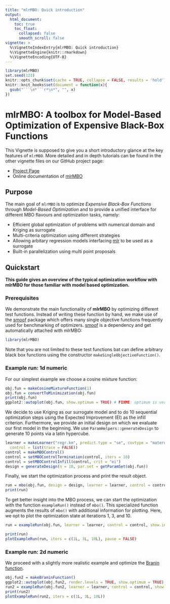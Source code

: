 ```yaml
---
title: "mlrMBO: Quick introduction"
output:
  html_document:
    toc: true
    toc_float:
      collapsed: false
      smooth_scroll: false
vignette: >
  %\VignetteIndexEntry{mlrMBO: Quick introduction}
  %\VignetteEngine{knitr::rmarkdown}
  %\VignetteEncoding{UTF-8}
---
```


```r
library(mlrMBO)
set.seed(123)
knitr::opts_chunk$set(cache = TRUE, collapse = FALSE, results = 'hold')
knitr::knit_hooks$set(document = function(x){
  gsub("```\n*```r*\n*", "", x)
})
```

# mlrMBO: A toolbox for Model-Based Optimization of Expensive Black-Box Functions

This Vignette is supposed to give you a short introductory glance at the key features of `mlrMBO`.
More detailed and in depth tutorials can be found in the other vignette files on our GitHub project page:

- [Project Page](https://github.com/mlr-org/mlrMBO/)
- Online documentation of [mlrMBO](https://mlr-org.github.io/mlrMBO/)

## Purpose

The main goal of `mlrMBO` is to optimize *Expensive Black-Box Functions* through *Model-Based Optimization* and to provide a unified interface for different MBO flavours and optimization tasks, namely:

- Efficient global optimization of problems with numerical domain and Kriging as surrogate
- Multi-criteria optimization using different strategies
- Allowing arbitary regression models interfacing [mlr](https://github.com/mlr-org/mlr/) to be used as a surrogate
- Built-in parallelization using multi point proposals

## Quickstart

**This guide gives an overview of the typical optimization workflow with mlrMBO for those familiar with model based optimization.**

### Prerequisites

We demonstrate the main functionality of **mlrMBO** by optimizing different test functions.
Instead of writing these function by hand, we make use of the [smoof](https://cran.r-project.org/package=smoof) package which offers many single objective functions frequently used for benchmarking of optimizers.
[smoof](https://cran.r-project.org/package=smoof) is a dependency and get automatically attached with mlrMBO:
```r
library(mlrMBO)
```
Note that you are not limited to these test functions bat can define arbitrary black box functions using the constructor `makeSingleObjectiveFunction()`.


### Example run: 1d numeric
For our simplest example we choose a cosine mixture function:
```r
obj.fun = makeCosineMixtureFunction(1)
obj.fun = convertToMinimization(obj.fun)
print(obj.fun)
ggplot2::autoplot(obj.fun, show.optimum = TRUE) # FIXME: optimum is very strange?
```
We decide to use Kriging as our surrogate model and to do 10 sequential optimization steps using the Expected Improvement (EI) as the infill criterion.
Furthermore, we provide an initial design on which we evaluate our first model in the beginning.
We use `ParamHelpers::generateDesign` to generate 10 points via a latin hypercube.
```r
learner = makeLearner("regr.km", predict.type = "se", covtype = "matern3_2",
  control = list(trace = FALSE))
control = makeMBOControl()
control = setMBOControlTermination(control, iters = 10)
control = setMBOControlInfill(control, crit = "ei")
design = generateDesign(n = 10, par.set = getParamSet(obj.fun))
```

Finally, we start the optimization process and print the result object.

```r
run = mbo(obj.fun, design = design, learner = learner, control = control, show.info = TRUE)
print(run)
```


To get better insight into the MBO process, we can start the optimization with the function `exampleRun()` instead of `mbo()`.
This specialized function augments the results of `mbo()` with additional information for plotting.
Here, we opt to plot the optimization state at iterations 1, 3, and 10.
```r
run = exampleRun(obj.fun, learner = learner, control = control, show.info = FALSE)
```

```r
print(run)
plotExampleRun(run, iters = c(1L, 3L, 10L), pause = FALSE)
```


### Example run: 2d numeric

We proceed with a slightly more realistic example and optimize the [Branin function](https://www.sfu.ca/~ssurjano/branin.html).
```r
obj.fun2 = makeBraninFunction()
ggplot2::autoplot(obj.fun2, render.levels = TRUE, show.optimum = TRUE)
run2 = exampleRun(obj.fun2, learner = learner, control = control, show.info = FALSE)
print(run2)
plotExampleRun(run2, iters = c(1L, 3L, 10L))
```

